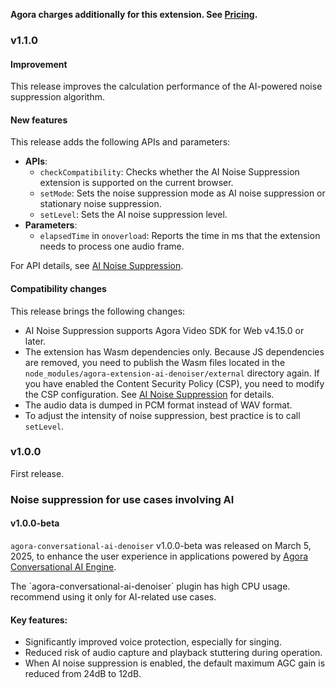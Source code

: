 **Agora charges additionally for this extension. See [Pricing](/video-calling/overview/pricing#ai-noise-suppression-pricing).**

### v1.1.0

#### Improvement

This release improves the calculation performance of the AI-powered noise suppression algorithm.

#### New features

This release adds the following APIs and parameters:

- **APIs**:
    - `checkCompatibility`: Checks whether the AI Noise Suppression extension is supported on the current browser.
    - `setMode`: Sets the noise suppression mode as AI noise suppression or stationary noise suppression.
    - `setLevel`: Sets the AI noise suppression level.
- **Parameters**:
    - `elapsedTime` in `onoverload`: Reports the time in ms that the extension needs to process one audio frame.

For API details, see [AI Noise Suppression](/interactive-live-streaming/advanced/ai-noise-suppression).

#### Compatibility changes

This release brings the following changes:

- AI Noise Suppression supports Agora Video SDK for Web v4.15.0 or later.
- The extension has Wasm dependencies only. Because JS dependencies are removed, you need to publish the Wasm files located in the `node_modules/agora-extension-ai-denoiser/external` directory again. If you have enabled the Content Security Policy (CSP), you need to modify the CSP configuration. See [AI Noise Suppression](/interactive-live-streaming/advanced/ai-noise-suppression) for details.
- The audio data is dumped in PCM format instead of WAV format.
- To adjust the intensity of noise suppression, best practice is to call `setLevel`.

### v1.0.0

First release.

### Noise suppression for use cases involving AI

#### v1.0.0-beta

`agora-conversational-ai-denoiser` v1.0.0-beta was released on March 5, 2025, to enhance the user experience in applications powered by [Agora Conversational AI Engine](/conversational-ai/overview/product-overview).

<Admonition type="caution">
The `agora-conversational-ai-denoiser` plugin has high CPU usage. <Vg k="COMPANY" /> recommend using it only for AI-related use cases.
</Admonition>
 
#### Key features:

- Significantly improved voice protection, especially for singing.
- Reduced risk of audio capture and playback stuttering during operation.
- When AI noise suppression is enabled, the default maximum AGC gain is reduced from 24dB to 12dB.
